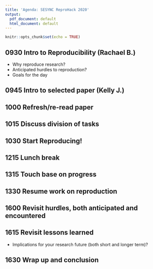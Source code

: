 ```yaml
---
title: 'Agenda: SESYNC ReproHack 2020'
output:
  pdf_document: default
  html_document: default
---
```


```r
knitr::opts_chunk$set(echo = TRUE)
```

## 0930 Intro to Reproducibility (Rachael B.)

 - Why reproduce research?
 - Anticipated hurdles to reproduction?
 - Goals for the day
 
## 0945 Intro to selected paper (Kelly J.)

## 1000 Refresh/re-read paper

## 1015 Discuss division of tasks

## 1030 Start Reproducing!

## 1215 Lunch break

## 1315 Touch base on progress

## 1330 Resume work on reproduction

## 1600 Revisit hurdles, both anticipated and encountered

## 1615 Revisit lessons learned

  - Implications for your research future (both short and longer term)?
  
## 1630 Wrap up and conclusion
 
